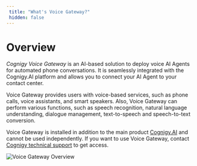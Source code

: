 ```yaml
---
 title: "What's Voice Gateway?" 
 hidden: false
---
```


# Overview

*Cognigy Voice Gateway* is an AI-based solution to deploy voice AI Agents for automated phone conversations. 
It is seamlessly integrated with the Cognigy.AI platform and allows you to connect your AI Agent to your contact center.

Voice Gateway provides users with voice-based services, such as phone calls, voice assistants, and smart speakers. 
Also, Voice Gateway can perform various functions, such as speech recognition, natural language understanding, dialogue management, text-to-speech and speech-to-text conversion.

Voice Gateway is installed in addition to the main product [Cognigy.AI](../index.md) and cannot be used independently. If you want to use Voice Gateway, contact [Cognigy technical support](../help/get-help.md) to get access. 

<img src="https://docs.cognigy.com/_assets/voice-gateway/VG_architecture.png" alt="Voice Gateway Overview" />
